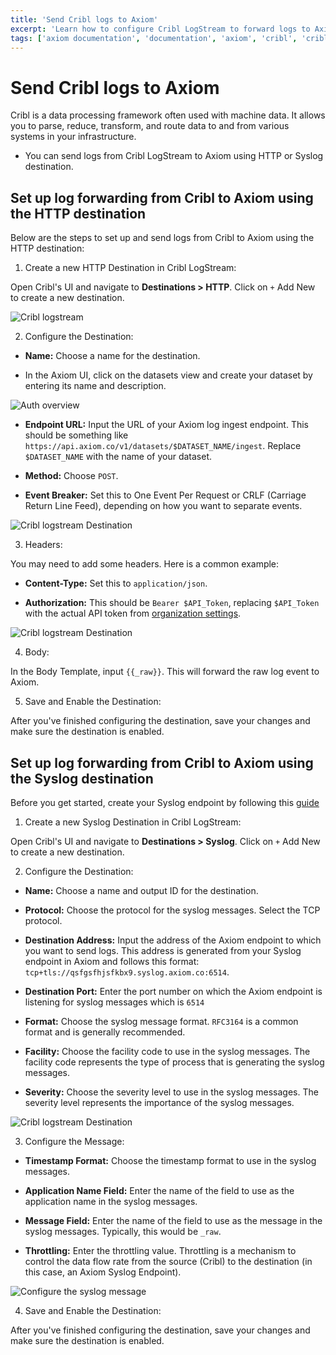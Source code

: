 ```yaml
---
title: 'Send Cribl logs to Axiom'
excerpt: 'Learn how to configure Cribl LogStream to forward logs to Axiom using both HTTP and Syslog destinations.'
tags: ['axiom documentation', 'documentation', 'axiom', 'cribl', 'cribl logstream', 'log forwarding', 'http destination', 'syslog destination', 'log integration']
---
```



# Send Cribl logs to Axiom

Cribl is a data processing framework often used with machine data. It allows you to parse, reduce, transform, and route data to and from various systems in your infrastructure.

- You can send logs from Cribl LogStream to Axiom using HTTP or Syslog destination. 


## Set up log forwarding from Cribl to Axiom using the HTTP destination

Below are the steps to set up and send logs from Cribl to Axiom using the HTTP destination:

1. Create a new HTTP Destination in Cribl LogStream:

Open Cribl's UI and navigate to **Destinations > HTTP**. Click on `+` Add New to create a new destination.

![Cribl logstream](/doc-assets/shots/new-destination-cribl1.png)

2. Configure the Destination:

- **Name:** Choose a name for the destination.

- In the Axiom UI, click on the datasets view and create your dataset by entering its name and description.

![Auth overview](/doc-assets/shots/datasets-cribl.png 'Auth overview')

- **Endpoint URL:** Input the URL of your Axiom log ingest endpoint. This should be something like `https://api.axiom.co/v1/datasets/$DATASET_NAME/ingest`. Replace `$DATASET_NAME` with the name of your dataset. 

- **Method:** Choose `POST`.

- **Event Breaker:** Set this to One Event Per Request or CRLF (Carriage Return Line Feed), depending on how you want to separate events.

![Cribl logstream Destination](/doc-assets/shots/input-endpointurl-cribl-axiom.png)

3. Headers: 

You may need to add some headers. Here is a common example:

- **Content-Type:** Set this to `application/json`.

- **Authorization:** This should be `Bearer $API_Token`, replacing `$API_Token` with the actual API token from [organization settings](/docs/reference/settings#api-token).

![Cribl logstream Destination](/doc-assets/shots/header-http-cribl-axiom.png)

4. Body:

In the Body Template, input `{{_raw}}`. This will forward the raw log event to Axiom.

5. Save and Enable the Destination:

After you've finished configuring the destination, save your changes and make sure the destination is enabled.


## Set up log forwarding from Cribl to Axiom using the Syslog destination

Before you get started, create your Syslog endpoint by following this [guide](/docs/endpoints/introduction)

1. Create a new Syslog Destination in Cribl LogStream:

Open Cribl's UI and navigate to **Destinations > Syslog**. Click on `+` Add New to create a new destination.


2. Configure the Destination:

- **Name:** Choose a name and output ID for the destination.

- **Protocol:** Choose the protocol for the syslog messages. Select the TCP protocol. 

- **Destination Address:** Input the address of the Axiom endpoint to which you want to send logs. This address is generated from your Syslog endpoint in Axiom and follows this format: `tcp+tls://qsfgsfhjsfkbx9.syslog.axiom.co:6514`.

- **Destination Port:** Enter the port number on which the Axiom endpoint is listening for syslog messages which is `6514`

- **Format:** Choose the syslog message format. `RFC3164` is a common format and is generally recommended.

- **Facility:** Choose the facility code to use in the syslog messages. The facility code represents the type of process that is generating the syslog messages.

- **Severity:** Choose the severity level to use in the syslog messages. The severity level represents the importance of the syslog messages.

![Cribl logstream Destination](/doc-assets/shots/cribl-output-syslog-1.png)


3. Configure the Message:

- **Timestamp Format:** Choose the timestamp format to use in the syslog messages.

- **Application Name Field:** Enter the name of the field to use as the application name in the syslog messages.

- **Message Field:** Enter the name of the field to use as the message in the syslog messages. Typically, this would be `_raw`.

- **Throttling:** Enter the throttling value. Throttling is a mechanism to control the data flow rate from the source (Cribl) to the destination (in this case, an Axiom Syslog Endpoint).

![Configure the syslog message](/doc-assets/shots/cribl-syslog-message.png)


4. Save and Enable the Destination:

After you've finished configuring the destination, save your changes and make sure the destination is enabled.